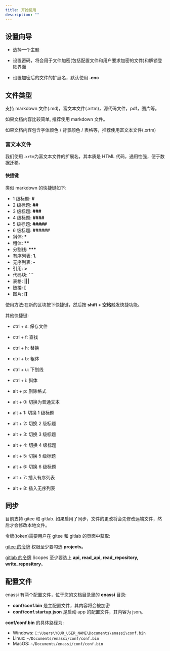 ```yaml
---
title: 开始使用
description: ""
---
```


## 设置向导

- 选择一个主题

- 设置密码，将会用于文件加密(包括配置文件和用户要求加密的文件)和解锁登陆界面

- 设置加密后的文件的扩展名，默认使用 **.enc**

## 文件类型

支持 markdown 文件(.md)，富文本文件(.xrtm)，源代码文件，pdf，图片等。

如果文档内容比较简单, 推荐使用 markdown 文件。

如果文档内容包含字体颜色 / 背景颜色 / 表格等，推荐使用富文本文件(.xrtm)

### 富文本文件

我们使用`.xrtm`为富文本文件的扩展名，其本质是 HTML 代码，通用性强，便于数据迁移。

#### 快捷键

类似 markdown 的快捷键如下:

- 1 级标题: **#**
- 2 级标题: **##**
- 3 级标题: **###**
- 4 级标题: **####**
- 5 级标题: **#####**
- 6 级标题: **######**
- 斜体: **\***
- 粗体: **\*\***
- 分割线: **\*\*\***
- 有序列表: **1.**
- 无序列表: **-**
- 引用: **>**
- 代码块: **```**
- 表格: **|||**
- 链接: **[**
- 图片: **[[**

使用方法:在新的区块按下快捷键，然后按 **shift + 空格**触发快捷功能。

其他快捷键:

- ctrl + s: 保存文件
- ctrl + f: 查找
- ctrl + h: 替换
- ctrl + b: 粗体
- ctrl + u: 下划线
- ctrl + i: 斜体

- alt + p: 删除格式
- alt + 0: 切换为普通文本
- alt + 1: 切换 1 级标题
- alt + 2: 切换 2 级标题
- alt + 3: 切换 3 级标题
- alt + 4: 切换 4 级标题
- alt + 5: 切换 5 级标题
- alt + 6: 切换 6 级标题
- alt + 7: 插入有序列表
- alt + 8: 插入无序列表

## 同步

目前支持 gitee 和 gitlab. 如果启用了同步，文件的更改将会先修改远端文件，然后才会修改本地文件。

令牌(token)需要用户在 gitee 和 gitlab 的页面中获取:

[gitee 的令牌](https://gitee.com/profile/personal_access_tokens/new) 权限至少要勾选 **projects**。

[gitlab 的令牌](https://gitlab.com/-/user_settings/personal_access_tokens) Scopes 至少要选上 **api, read_api, read_repository, write_repository**。

## 配置文件

enassi 有两个配置文件，位于您的文档目录里的 **enassi** 目录:

- **conf/conf.bin** 是主配置文件，其内容将会被加密
- **conf/conf.startup.json** 是启动 app 的配置文件，其内容为 json。

**conf/conf.bin** 的具体路径为:

- Windows: `C:\Users\YOUR_USER_NAME\Documents\enassi\conf.bin`
- Linux: `~/Documents/enassi/conf/conf.bin`
- MacOS: `~/Documents/enassi/conf/conf.bin`
